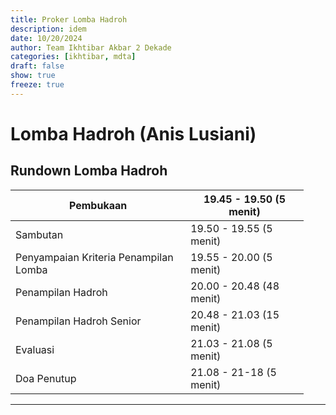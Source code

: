 ```yaml
---
title: Proker Lomba Hadroh
description: idem
date: 10/20/2024
author: Team Ikhtibar Akbar 2 Dekade
categories: [ikhtibar, mdta]
draft: false
show: true
freeze: true
---
```


# Lomba Hadroh (Anis Lusiani)

## Rundown Lomba Hadroh

+---------------------------------------+--------------------------+
| Pembukaan                             | 19.45 - 19.50 (5 menit)  |
+=======================================+==========================+
| Sambutan                              | 19.50 - 19.55 (5 menit)  |
+---------------------------------------+--------------------------+
| Penyampaian Kriteria Penampilan Lomba | 19.55 - 20.00 (5 menit)  |
+---------------------------------------+--------------------------+
| Penampilan Hadroh                     | 20.00 - 20.48 (48 menit) |
+---------------------------------------+--------------------------+
| Penampilan Hadroh Senior              | 20.48 - 21.03 (15 menit) |
+---------------------------------------+--------------------------+
| Evaluasi                              | 21.03 - 21.08 (5 menit)  |
+---------------------------------------+--------------------------+
| Doa Penutup                           | 21.08 - 21-18 (5 menit)  |
+---------------------------------------+--------------------------+

----------
